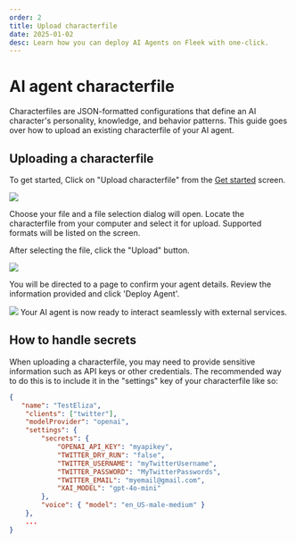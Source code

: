 ```yaml
---
order: 2
title: Upload characterfile
date: 2025-01-02
desc: Learn how you can deploy AI Agents on Fleek with one-click.
---
```


# AI agent characterfile

Characterfiles are JSON-formatted configurations that define an AI character's personality, knowledge, and behavior patterns.
This guide goes over how to upload an existing characterfile of your AI agent.

## Uploading a characterfile

To get started, Click on "Upload characterfile"
from the [Get started](http"//fleek.xyz/eliza/) screen.

![](./b-upload.png)

Choose your file and a file selection dialog will open.
Locate the characterfile from your computer and select it for upload.
Supported formats will be listed on the screen.

After selecting the file, click the "Upload" button.

![](./b-flow-3.png)

You will be directed to a page to confirm your agent details.
Review the information provided and click 'Deploy Agent'.

![](./b-flow-3-1.png)
Your AI agent is now ready to interact seamlessly with external services.

## How to handle secrets

When uploading a characterfile, you may need to provide sensitive information such as API keys or other credentials.
The recommended way to do this is to include it in the "settings" key of your characterfile like so:

```json
{
   "name": "TestEliza",
    "clients": ["twitter"],
    "modelProvider": "openai",
    "settings": {
        "secrets": {
            "OPENAI_API_KEY": "myapikey",
            "TWITTER_DRY_RUN": "false",
            "TWITTER_USERNAME": "myTwitterUsername",
            "TWITTER_PASSWORD": "MyTwitterPasswords",
            "TWITTER_EMAIL": "myemail@gmail.com",
            "XAI_MODEL": "gpt-4o-mini"
        },
        "voice": { "model": "en_US-male-medium" }
    },
    ...
}
```
